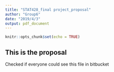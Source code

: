 ```yaml
---
title: "STAT428_final project_proposal"
author: "Group6"
date: "2019/4/3"
output: pdf_document
---
```


```r
knitr::opts_chunk$set(echo = TRUE)
```

## This is the proposal

Checked if everyone could see this file in bitbucket
